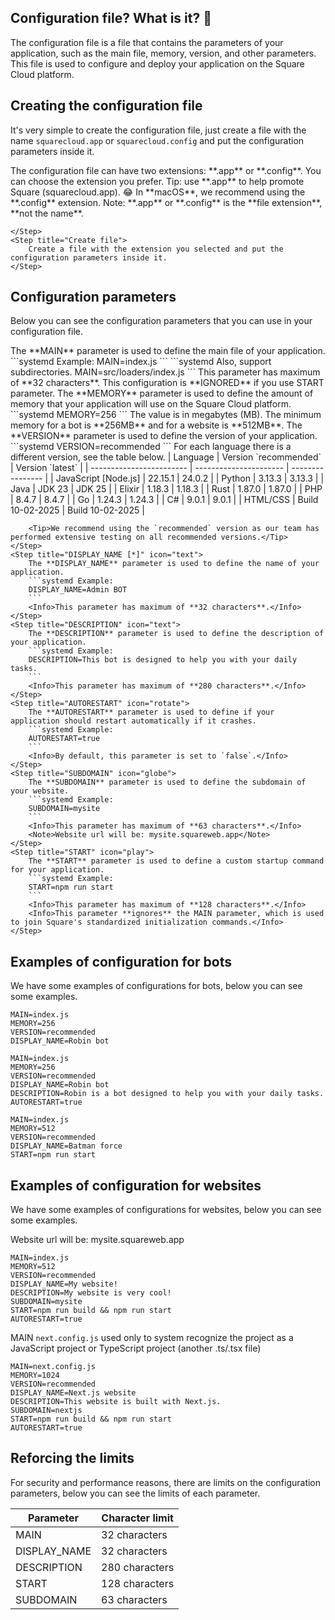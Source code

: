 
## Configuration file? What is it? 🤔
The configuration file is a file that contains the parameters of your application, such as the main file, memory, version, and other parameters. This file is used to configure and deploy your application on the Square Cloud platform.

## Creating the configuration file
It's very simple to create the configuration file, just create a file with the name `squarecloud.app` or `squarecloud.config` and put the configuration parameters inside it.

<Steps>
    <Step title="Select extension">
        The configuration file can have two extensions: **.app** or **.config**. You can choose the extension you prefer. Tip: use **.app** to help promote Square (squarecloud.app). 😂
        <Info>In **macOS**, we recommend using the **.config** extension.</Info>
        <Warning>Note: **.app** or **.config** is the **file extension**, **not the name**.</Warning>

    </Step>
    <Step title="Create file">
        Create a file with the extension you selected and put the configuration parameters inside it.
    </Step>
</Steps>

## Configuration parameters
Below you can see the configuration parameters that you can use in your configuration file.

<Steps>
    <Step title="MAIN [*]" icon="file">
        The **MAIN** parameter is used to define the main file of your application.
        ```systemd Example:
        MAIN=index.js
        ```
        ```systemd Also, support subdirectories.
        MAIN=src/loaders/index.js
        ```
        <Info>This parameter has maximum of **32 characters**.</Info>
        <Info>This configuration is **IGNORED** if you use START parameter.</Info>
    </Step>
    <Step title="MEMORY [*]" icon="memory">
        The **MEMORY** parameter is used to define the amount of memory that your application will use on the Square Cloud platform.
        ```systemd
        MEMORY=256
        ```
        <Info>The value is in megabytes (MB).</Info>
        <Note>The minimum memory for a bot is **256MB** and for a website is **512MB**.</Note>
    </Step>
    <Step title="VERSION [*]" icon="arrow-up-9-1">
        The **VERSION** parameter is used to define the version of your application.
        ```systemd
        VERSION=recommended
        ```
        <Info>For each language there is a different version, see the table below.</Info>
        | Language                 | Version `recommended`  | Version `latest` |
        | ------------------------ | ---------------------- | ---------------- |
        | JavaScript [Node.js]     | 22.15.1                | 24.0.2           |
        | Python                   | 3.13.3                 | 3.13.3           |
        | Java                     | JDK 23                 | JDK 25           |
        | Elixir                   | 1.18.3                 | 1.18.3           |
        | Rust                     | 1.87.0                 | 1.87.0           |
        | PHP                      | 8.4.7                  | 8.4.7            |
        | Go                       | 1.24.3                 | 1.24.3           |
        | C#                       | 9.0.1                  | 9.0.1            |
        | HTML/CSS                 | Build 10-02-2025       | Build 10-02-2025 |

        <Tip>We recommend using the `recommended` version as our team has performed extensive testing on all recommended versions.</Tip>
    </Step>
    <Step title="DISPLAY_NAME [*]" icon="text">
        The **DISPLAY_NAME** parameter is used to define the name of your application.
        ```systemd Example:
        DISPLAY_NAME=Admin BOT
        ```
        <Info>This parameter has maximum of **32 characters**.</Info>
    </Step>
    <Step title="DESCRIPTION" icon="text">
        The **DESCRIPTION** parameter is used to define the description of your application.
        ```systemd Example:
        DESCRIPTION=This bot is designed to help you with your daily tasks.
        ```
        <Info>This parameter has maximum of **280 characters**.</Info>
    </Step>
    <Step title="AUTORESTART" icon="rotate">
        The **AUTORESTART** parameter is used to define if your application should restart automatically if it crashes.
        ```systemd Example:
        AUTORESTART=true
        ```
        <Info>By default, this parameter is set to `false`.</Info>
    </Step>
    <Step title="SUBDOMAIN" icon="globe">
        The **SUBDOMAIN** parameter is used to define the subdomain of your website.
        ```systemd Example:
        SUBDOMAIN=mysite
        ```
        <Info>This parameter has maximum of **63 characters**.</Info>
        <Note>Website url will be: mysite.squareweb.app</Note>
    </Step>
    <Step title="START" icon="play">
        The **START** parameter is used to define a custom startup command for your application.
        ```systemd Example:
        START=npm run start
        ```
        <Info>This parameter has maximum of **128 characters**.</Info>
        <Info>This parameter **ignores** the MAIN parameter, which is used to join Square's standardized initialization commands.</Info>
    </Step>
</Steps>


## Examples of configuration for bots
We have some examples of configurations for bots, below you can see some examples.

```systemd This example just use required parameters. (minimum configuration)
MAIN=index.js
MEMORY=256
VERSION=recommended
DISPLAY_NAME=Robin bot
```

```systemd This example is a bot with all parameters.
MAIN=index.js
MEMORY=256
VERSION=recommended
DISPLAY_NAME=Robin bot
DESCRIPTION=Robin is a bot designed to help you with your daily tasks.
AUTORESTART=true
```

```systemd This example use all parameters and CUSTOM STARTUP COMMAND in a bot.
MAIN=index.js
MEMORY=512
VERSION=recommended
DISPLAY_NAME=Batman force
START=npm run start
```

## Examples of configuration for websites
We have some examples of configurations for websites, below you can see some examples.

<Info>Website url will be: mysite.squareweb.app</Info>
```systemd This example use all parameters and CUSTOM STARTUP COMMAND in a website.
MAIN=index.js
MEMORY=512
VERSION=recommended
DISPLAY_NAME=My website!
DESCRIPTION=My website is very cool!
SUBDOMAIN=mysite
START=npm run build && npm run start
AUTORESTART=true
```

<Info>MAIN `next.config.js` used only to system recognize the project as a JavaScript project or TypeScript project (another .ts/.tsx file)</Info>
```systemd Next.js website example.
MAIN=next.config.js
MEMORY=1024
VERSION=recommended
DISPLAY_NAME=Next.js website
DESCRIPTION=This website is built with Next.js.
SUBDOMAIN=nextjs
START=npm run build && npm run start
AUTORESTART=true
```

## Reforcing the limits
For security and performance reasons, there are limits on the configuration parameters, below you can see the limits of each parameter.

| Parameter     | Character limit |
| ------------- | --------------- |
| MAIN          | 32 characters   |
| DISPLAY_NAME  | 32 characters   |
| DESCRIPTION   | 280 characters  |
| START         | 128 characters  |
| SUBDOMAIN     | 63 characters   |